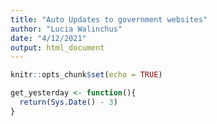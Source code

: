 ```yaml
---
title: "Auto Updates to government websites"
author: "Lucia Walinchus"
date: "4/12/2021"
output: html_document
---
```


```r
knitr::opts_chunk$set(echo = TRUE)
```



```r
get_yesterday <- function(){
  return(Sys.Date() - 3)
}
```

